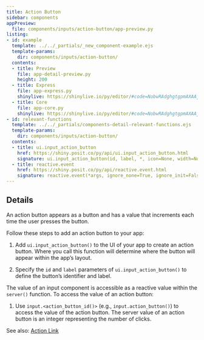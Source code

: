```yaml
---
title: Action Button
sidebar: components
appPreview:
  file: components/inputs/action-button/app-preview.py
listing:
- id: example
  template: ../../_partials/_new_component-example.ejs
  template-params:
    dir: components/inputs/action-button/
  contents:
  - title: Preview
    file: app-detail-preview.py
    height: 200
  - title: Express
    file: app-express.py
    shinylive: https://shinylive.io/py/editor/#code=NobwRAdghgtgpmAXAAjFADugdOgnmAGlQGMB7CAFzkqVQGJkAxASQA0BZAURQCU4B3AE4BLKsigBncRGScAHukFwJUjOgA6EAGaDSMZBIAWwiLmTCY6UoIrIAgpiJKoxCsIBucJ9QAmcQUQArsKammoA+sHIALzIwThQAOZw4VoANsE+ABSayHHCWCbogRThLm7k4QBGJRTkOWiuwpU1FHUQ6oTInXZN5J0AlER0ADwjuflYpCXFpVRyFA1kgZT+g5oDoRB+Wgb+noJZRSVE0xSzRBLKEs0QA4gTAAJK2-5Y84ubMsjPcOUecCwcE8lCOEFmWH+LVq5C+eR2yGWq0O9wmeTySgogUEMi0nRAxwokL6EGqMIgWQGAF9Ols1DF7JgshFgpd9v4vl0wBRcOgEChuXAFmAqQBdIA
  - title: Core
    file: app-core.py
    shinylive: https://shinylive.io/py/editor/#code=NobwRAdghgtgpmAXAAjFADugdOgnmAGlQGMB7CAFzkqVQDMAnUmZAZwAsBLCXZTmdKQYVkAQUxEGcKMQqcAbnEnUAJnAZEArpwA6EPRnQB9bcgC8ybTigBzOEboAbbSoAUe5Jc5Zu6TRSMZOXIjACN-CnJ3NFlOEPCKSP1CZB0wUVjyNIBKIgBiAB4Cjy8sUn8-AKoADwposk1KdRy9bL09NTo2dUUGV19-InKKSqJWOFZWOIhsxBKAASkINQYsGrq2iE9F6VjFLDhFSn6ISqwg6bCI8k3PTuQGpr7Zks9PKQpNBi26NJABijnTIQK6JKLZAC+aXa0Ew5jEmFchhMnDGPXUmxSYAouHQCBQ2LgtTAEIAukA
- id: relevant-functions
  template: ../../_partials/components-detail-relevant-functions.ejs
  template-params:
    dir: components/inputs/action-button/
  contents:
  - title: ui.input_action_button
    href: https://shiny.posit.co/py/api/ui.input_action_button.html
    signature: ui.input_action_button(id, label, *, icon=None, width=None, **kwargs)
  - title: reactive.event
    href: https://shiny.posit.co/py/api/reactive.event.html
    signature: reactive.event(*args, ignore_none=True, ignore_init=False)
---
```


:::{#example}
:::

:::{#relevant-functions}
:::

## Details

An action button appears as a button and has a value that increments each time the user presses the button.

Follow these steps to add an action button to your app:

  1. Add `ui.input_action_button()` to the UI of your app to create an action button. Where you call this function will determine where the button will appear within the app's layout.

  2. Specify the `id` and `label` parameters of `ui.input_action_button()` to define the button's identifier and label.

The value of an input component is accessible as a reactive value within the `server()` function. To access the value of an action button:

  1. Use `input.<action_button_id()>` (e.g., `input.action_button()`) to access the value of the action button. The server value of an action button is an integer representing the number of clicks.

See also: [Action Link](../action-link/index.qmd)
